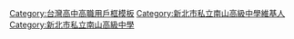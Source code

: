 {{Userbox
  |id=NSSH
  |id-c=#FFEEEE
  |info=這個用戶是'''[[新北市私立南山高級中學]]'''的學生、校友或教職人員。<br>[http://www.facebook.com/NsshFans 南山中學粉絲應援團]
  |info-c=#FFAAAA
  |info-s=10
  |border-c=#FF0000
}}<includeonly>[[Category:新北市私立南山高級中學維基人|{{PAGENAME}}]]</includeonly>
<noinclude>
<p style="clear: both; padding-top: 2em">
[[Category:台灣高中高職用戶框模板]]
[[Category:新北市私立南山高級中學維基人]]
[[Category:新北市私立南山高級中學]]
</noinclude>